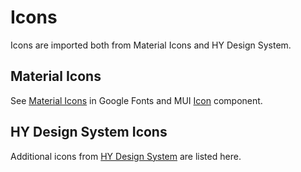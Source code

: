 
<Meta title="Icons" />

# Icons

Icons are imported both from Material Icons and HY Design System.

## Material Icons

See [Material Icons](https://fonts.google.com/icons?icon.style=Filled&icon.set=Material+Icons) in Google Fonts
and MUI [Icon](https://mui.com/material-ui/icons/) component.

<IconGallery>
  <IconItem name="AccountCircle">
    <AccountCircle />
  </IconItem>
  <IconItem name="ArrowDropDown">
    <ArrowDropDown />
  </IconItem>
  <IconItem name="Delete">
    <Delete />
  </IconItem>
  <IconItem name="Event">
    <Event />
  </IconItem>
  <IconItem name="Language">
    <Language />
  </IconItem>
  <IconItem name="MoreVert">
    <MoreVert />
  </IconItem>
  <IconItem name="OpenInNew">
    <OpenInNew />
  </IconItem>
  <IconItem name="Replay">
    <Replay />
  </IconItem>
</IconGallery>

## HY Design System Icons

Additional icons from
[HY Design System](https://version.helsinki.fi/julkiset-sivut/design-system-lib/-/tree/development/src/components/icon)
are listed here.
